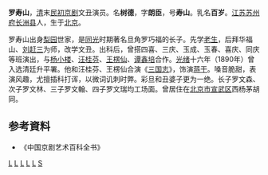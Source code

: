 {{blpunsourced|time=2017-01-14T09:16:59+00:00}}
{{expand|time=2017-01-14T09:16:59+00:00}}
'''罗寿山'''{{BD|1859年||1912年||}}，[[清|清]]末[[中華民國|民初]][[京剧|京剧]]文丑演员。名'''树德'''，字'''朗臣'''，号'''寿山'''。乳名'''百岁'''。[[江苏|江苏]][[苏州府|苏州府]][[长洲县|长洲县]]人，生于[[北京|北京]]。

罗寿山出身[[梨园|梨园]]世家，是[[同光|同光]]时期著名旦角罗巧福的长子。先学[[老生|老生]]，后拜华福山、[[刘赶三|刘赶三]]为师，改学文丑。出科后，曾搭四喜、三庆、玉成、玉春、喜庆、同庆等班演出，与[[杨小楼|杨小楼]]、[[汪桂芬|汪桂芬]]、[[王楞仙|王楞仙]]、[[谭鑫培|谭鑫培]]合作。[[光绪|光绪]]十六年（1890年）曾入选清廷升平署。他和汪桂芬、王楞仙合演《[[三国志|三国志]]》，饰演[[蒋干|蒋干]]。嗓音脆甜，表演风趣，尤擅插科打诨，以微词讥刺时弊。彩旦和丑婆子更为一绝。长子罗文森、次子罗文林、三子罗文翰、四子罗文瑞均工场面。曾居住在[[北京市|北京市]][[宣武区|宣武区]]西杨茅胡同。

==参考資料== 
* 《中国京剧艺术百科全书》

[[Category:京剧演员|L]]
[[Category:清朝演员|L]]
[[Category:中华民国大陆时期戏曲演员|L]]
[[Category:北京人|L]]
[[Category:苏州人|L]]
[[Category:罗姓|S]]